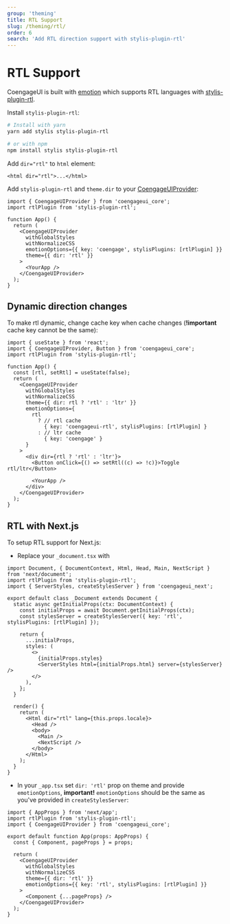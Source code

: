 ```yaml
---
group: 'theming'
title: RTL Support
slug: /theming/rtl/
order: 6
search: 'Add RTL direction support with stylis-plugin-rtl'
---
```


# RTL Support

CoengageUI is built with [emotion](https://emotion.sh) which supports RTL languages with [stylis-plugin-rtl](https://github.com/styled-components/stylis-plugin-rtl).

Install `stylis-plugin-rtl`:

```bash
# Install with yarn
yarn add stylis stylis-plugin-rtl

# or with npm
npm install stylis stylis-plugin-rtl
```

Add `dir="rtl"` to `html` element:

```tsx
<html dir="rtl">...</html>
```

Add `stylis-plugin-rtl` and `theme.dir` to your [CoengageUIProvider](/theming/coengageui-provider/):

```tsx
import { CoengageUIProvider } from 'coengageui_core';
import rtlPlugin from 'stylis-plugin-rtl';

function App() {
  return (
    <CoengageUIProvider
      withGlobalStyles
      withNormalizeCSS
      emotionOptions={{ key: 'coengage', stylisPlugins: [rtlPlugin] }}
      theme={{ dir: 'rtl' }}
    >
      <YourApp />
    </CoengageUIProvider>
  );
}
```

## Dynamic direction changes

To make rtl dynamic, change cache key when cache changes (**!important** cache key cannot be the same):

```tsx
import { useState } from 'react';
import { CoengageUIProvider, Button } from 'coengageui_core';
import rtlPlugin from 'stylis-plugin-rtl';

function App() {
  const [rtl, setRtl] = useState(false);
  return (
    <CoengageUIProvider
      withGlobalStyles
      withNormalizeCSS
      theme={{ dir: rtl ? 'rtl' : 'ltr' }}
      emotionOptions={
        rtl
          ? // rtl cache
            { key: 'coengageui-rtl', stylisPlugins: [rtlPlugin] }
          : // ltr cache
            { key: 'coengage' }
      }
    >
      <div dir={rtl ? 'rtl' : 'ltr'}>
        <Button onClick={() => setRtl((c) => !c)}>Toggle rtl/ltr</Button>

        <YourApp />
      </div>
    </CoengageUIProvider>
  );
}
```

## RTL with Next.js

To setup RTL support for Next.js:

- Replace your `_document.tsx` with

```tsx
import Document, { DocumentContext, Html, Head, Main, NextScript } from 'next/document';
import rtlPlugin from 'stylis-plugin-rtl';
import { ServerStyles, createStylesServer } from 'coengageui_next';

export default class _Document extends Document {
  static async getInitialProps(ctx: DocumentContext) {
    const initialProps = await Document.getInitialProps(ctx);
    const stylesServer = createStylesServer({ key: 'rtl', stylisPlugins: [rtlPlugin] });

    return {
      ...initialProps,
      styles: (
        <>
          {initialProps.styles}
          <ServerStyles html={initialProps.html} server={stylesServer} />
        </>
      ),
    };
  }

  render() {
    return (
      <Html dir="rtl" lang={this.props.locale}>
        <Head />
        <body>
          <Main />
          <NextScript />
        </body>
      </Html>
    );
  }
}
```

- In your `_app.tsx` set `dir: 'rtl'` prop on theme and provide `emotionOptions`, **important!** `emotionOptions` should be the same as you've provided in `createStylesServer`:

```tsx
import { AppProps } from 'next/app';
import rtlPlugin from 'stylis-plugin-rtl';
import { CoengageUIProvider } from 'coengageui_core';

export default function App(props: AppProps) {
  const { Component, pageProps } = props;

  return (
    <CoengageUIProvider
      withGlobalStyles
      withNormalizeCSS
      theme={{ dir: 'rtl' }}
      emotionOptions={{ key: 'rtl', stylisPlugins: [rtlPlugin] }}
    >
      <Component {...pageProps} />
    </CoengageUIProvider>
  );
}
```
